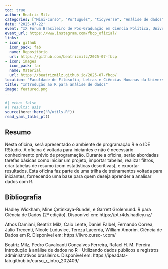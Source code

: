 ```yaml
---
toc: true
author: Beatriz Milz
categories: ["Mini-curso", "Português", "tidyverse", "Análise de dados", "dplyr"]
date: '2025-07-22'
event: "IX Fórum Brasileiro de Pós-Graduação em Ciência Política, Universidade de São Paulo (USP)"
event_url: https://www.instagram.com/fbcp_oficial/
links:
- icon: github
  icon_pack: fab
  name: Repositório
  url: https://github.com/beatrizmilz/2025-07-fbcp
- icon: images
  icon_pack: far
  name: Material
  url: https://beatrizmilz.github.io/2025-07-fbcp/
location: "Faculdade de Filosofia, Letras e Ciências Humanas da Universidade de São Paulo (FFLCH-USP) - São Paulo"
title: "Introdução ao R para análise de dados"
image: featured.png
---
```


```r
#| echo: false
#| results: asis
source(here::here("R/utils.R"))
read_yaml_talks_pt()
```

## Resumo

Nesta oficina, será apresentado o ambiente de programação R e o IDE RStudio. A oficina é voltada para iniciantes e não é necessário conhecimento prévio de programação. Durante a oficina, serão abordadas tarefas básicas como iniciar um projeto, importar tabelas, realizar filtros, criar tabelas de resumo (com estatísticas descritivas), e exportar resultados. Esta oficina faz parte de uma trilha de treinamentos voltada para iniciantes, fornecendo uma base para quem deseja aprender a analisar dados com R.

## Bibliografia

Hadley Wickham, Mine Çetinkaya-Rundel, e Garrett Grolemund. R para Ciência de Dados (2ª edição). Disponível em: https://pt.r4ds.hadley.nz/

Athos Damiani, Beatriz Milz, Caio Lente, Daniel Falbel, Fernando Correa, Julio Trecenti, Nicole Luduvice, Tereza Lacerda, William Amorim. Ciência de Dados em R. Disponível em: https://livro.curso-r.com/

Beatriz Milz, Pedro Cavalcanti Gonçalves Ferreira, Rafael H. M. Pereira. Introdução à análise de dados no R - Utilizando dados públicos e registros administrativos brasileiros. Disponível em: https://ipeadata-lab.github.io/curso_r_intro_202409/
